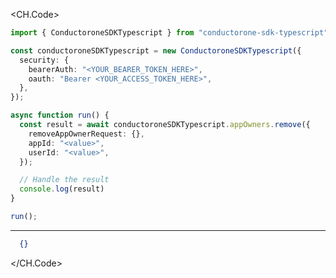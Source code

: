 
<CH.Code>
```typescript Remove.ts
import { ConductoroneSDKTypescript } from "conductorone-sdk-typescript";

const conductoroneSDKTypescript = new ConductoroneSDKTypescript({
  security: {
    bearerAuth: "<YOUR_BEARER_TOKEN_HERE>",
    oauth: "Bearer <YOUR_ACCESS_TOKEN_HERE>",
  },
});

async function run() {
  const result = await conductoroneSDKTypescript.appOwners.remove({
    removeAppOwnerRequest: {},
    appId: "<value>",
    userId: "<value>",
  });

  // Handle the result
  console.log(result)
}

run();
```
---

```json Example Response
  {}
```
</CH.Code>
